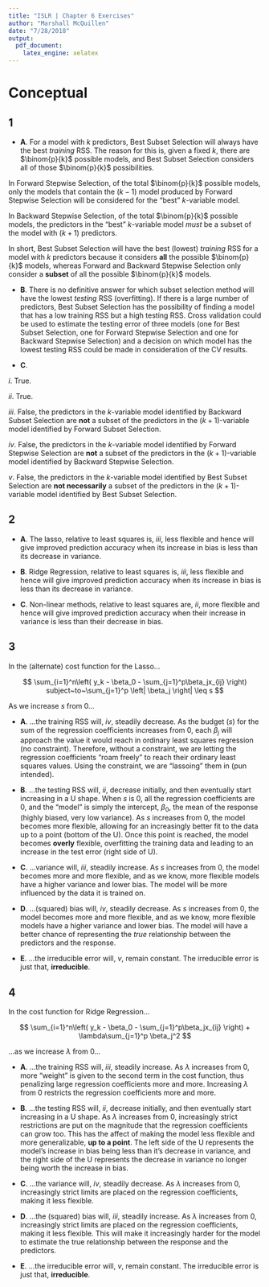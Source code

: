 ```yaml
---
title: "ISLR | Chapter 6 Exercises"
author: "Marshall McQuillen"
date: "7/28/2018"
output: 
  pdf_document: 
    latex_engine: xelatex
---
```


# Conceptual

## 1

* **A**. For a model with $k$ predictors, Best Subset Selection will always have the best *training* RSS. The reason for this is, given a fixed $k$, there are $\binom{p}{k}$ possible models, and Best Subset Selection considers all of those $\binom{p}{k}$ possibilities.

\setlength{\leftskip}{1cm}

In Forward Stepwise Selection, of the total $\binom{p}{k}$ possible models, only the models that contain the $(k-1)$ model produced by Forward Stepwise Selection will be considered for the "best" $k$-variable model.

In Backward Stepwise Selection, of the total $\binom{p}{k}$ possible models, the predictors in the "best" $k$-variable model *must* be a subset of the model with $(k+1)$ predictors.

In short, Best Subset Selection will have the best (lowest) *training* RSS for a model with $k$ predictors because it considers **all** the possible $\binom{p}{k}$ models, whereas Forward and Backward Stepwise Selection only consider a **subset** of all the possible $\binom{p}{k}$ models.

\setlength{\leftskip}{0pt}

* **B**. There is no definitive answer for which subset selection method will have the lowest *testing* RSS (overfitting). If there is a large number of predictors, Best Subset Selection has the possibility of finding a model that has a low training RSS but a high testing RSS. Cross validation could be used to estimate the testing error of three models (one for Best Subset Selection, one for Forward Stepwise Selection and one for Backward Stepwise Selection) and a decision on which model has the lowest testing RSS could be made in consideration of the CV results.

* **C**.

\setlength{\leftskip}{1cm}

*i*. True.

*ii*. True.

*iii*. False, the predictors in the $k$-variable model identified by Backward Subset Selection are **not** a subset of the predictors in the $(k+1)$-variable model identified by Forward Subset Selection.

*iv*. False, the predictors in the $k$-variable model identified by Forward Stepwise Selection are **not** a subset of the predictors in the $(k+1)$-variable model identified by Backward Stepwise Selection.

*v*. False, the predictors in the $k$-variable model identified by Best Subset Selection are **not necessarily** a subset of the predictors in the $(k+1)$-variable model identified by Best Subset Selection.

\setlength{\leftskip}{0pt}

## 2

* **A**. The lasso, relative to least squares is, *iii*, less flexible and hence will give improved prediction accuracy when its increase in bias is less than its decrease in variance.

* **B**. Ridge Regression, relative to least squares is, *iii*, less flexible and hence will give improved prediction accuracy when its increase in bias is less than its decrease in variance.

* **C**. Non-linear methods, relative to least squares are, *ii*, more flexible and hence will give improved prediction accuracy when their increase in variance is less than their decrease in bias.

## 3

In the (alternate) cost function for the Lasso...

$$
\sum_{i=1}^n\left( y_k - \beta_0 - \sum_{j=1}^p\beta_jx_{ij} \right) subject~to~\sum_{j=1}^p \left| \beta_j \right| \leq s
$$

As we increase $s$ from 0...

* **A**. ...the training RSS will, *iv*, steadily decrease. As the budget ($s$) for the sum of the regression coefficients increases from 0, each $\beta_j$ will approach the value it would reach in ordinary least squares regression (no constraint). Therefore, without a constraint, we are letting the regression coefficients "roam freely" to reach their ordinary least squares values. Using the constraint, we are "lassoing" them in (pun intended).

* **B**. ...the testing RSS will, *ii*, decrease initially, and then eventually start increasing in a U shape. When $s$ is 0, all the regression coefficients are 0, and the "model" is simply the intercept, $\beta_0$, the mean of the response (highly biased, very low variance). As $s$ increases from 0, the model becomes more flexible, allowing for an increasingly better fit to the data up to a point (bottom of the U). Once this point is reached, the model becomes **overly** flexible, overfitting the training data and leading to an increase in the test error (right side of U). 

* **C**. ...variance will, *iii*, steadily increase. As $s$ increases from 0, the model becomes more and more flexible, and as we know, more flexible models have a higher variance and lower bias. The model will be more influenced by the data it is trained on.

* **D**. ...(squared) bias will, *iv*, steadily decrease. As $s$ increases from 0, the model becomes more and more flexible, and as we know, more flexible models have a higher variance and lower bias. The model will have a better chance of representing the *true* relationship between the predictors and the response.

* **E**. ...the irreducible error will, *v*, remain constant. The irreducible error is just that, **irreducible**.

## 4

In the cost function for Ridge Regression...

$$
\sum_{i=1}^n\left( y_k - \beta_0 - \sum_{j=1}^p\beta_jx_{ij} \right) + \lambda\sum_{j=1}^p \beta_j^2
$$

...as we increase $\lambda$ from 0...

* **A**. ...the training RSS will, *iii*, steadily increase. As $\lambda$ increases from 0, more "weight" is given to the second term in the cost function, thus penalizing large regression coefficients more and more. Increasing $\lambda$ from 0 restricts the regression coefficients more and more.

* **B**. ...the testing RSS will, *ii*, decrease initially, and then eventually start increasing in a U shape. As $\lambda$ increases from 0, increasingly strict restrictions are put on the magnitude that the regression coefficients can grow too. This has the affect of making the model less flexible and more generalizable, **up to a point**. The left side of the U represents the model's increase in bias being less than it's decrease in variance, and the right side of the U represents the decrease in variance no longer being worth the increase in bias.

* **C**. ...the variance will, *iv*, steadily decrease. As $\lambda$ increases from 0, increasingly strict limits are placed on the regression coefficients, making it less flexible.

* **D**. ...the (squared) bias will, *iii*, steadily increase. As $\lambda$ increases from 0, increasingly strict limits are placed on the regression coefficients, making it less flexible. This will make it increasingly harder for the model to estimate the true relationship between the response and the predictors.

* **E**. ...the irreducible error will, *v*, remain constant. The irreducible error is just that, **irreducible**.